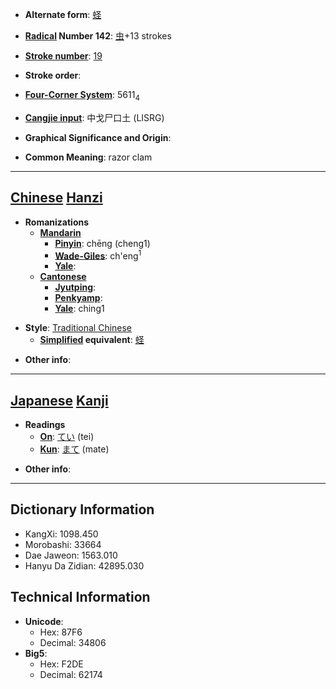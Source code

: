 * '''Alternate form''': [[蛏]]

* '''[[Wiktionary:Chinese radical index| Radical]] Number 142''': [[Wiktionary:Chinese radical index 虫|虫]]+13 strokes

* '''[[Wiktionary:Chinese total strokes index|Stroke number]]''': [[Wiktionary:Chinese total strokes index 19|19]]

* '''Stroke order''': 

* '''[[Wiktionary:Chinese four corner index|Four-Corner System]]''': 5611<sub>4</sub>

* '''[[Wiktionary:Chinese Cangjie index|Cangjie input]]''': 中戈尸口土 (LISRG)

* '''Graphical Significance and Origin''': 

* '''Common Meaning''': razor clam

----

== [[Chinese]] [[Hanzi]] ==

* '''Romanizations'''
** '''[[Mandarin]]'''
*** '''[[Pinyin]]''': chēng (cheng1)
*** '''[[Wade-Giles]]''': ch'eng<sup>1</sup>
*** '''[[Yale]]''': 
** '''[[Cantonese]]'''
*** '''[[Jyutping]]''':
*** '''[[Penkyamp]]''': 
*** '''[[Yale]]''': ching1

* '''Style''': [[Traditional Chinese]] 
** '''[[Simplified Chinese|Simplified]] equivalent''': [[蛏]]

* '''Other info''': 

----

== [[Japanese]] [[Kanji]] ==

* '''Readings'''
** '''[[On]]''': [[てい]] (tei)
** '''[[Kun]]''': [[まて]] (mate)

* '''Other info''':  

----

== Dictionary Information ==

* KangXi: 1098.450
* Morobashi: 33664
* Dae Jaweon: 1563.010
* Hanyu Da Zidian: 42895.030

== Technical Information ==

* '''Unicode''':
** Hex: 87F6
** Decimal: 34806
* '''Big5''':
** Hex: F2DE
** Decimal: 62174
